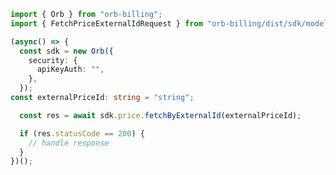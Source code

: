 ```typescript FetchPriceExternalId.ts
import { Orb } from "orb-billing";
import { FetchPriceExternalIdRequest } from "orb-billing/dist/sdk/models/operations";

(async() => {
  const sdk = new Orb({
    security: {
      apiKeyAuth: "",
    },
  });
const externalPriceId: string = "string";

  const res = await sdk.price.fetchByExternalId(externalPriceId);

  if (res.statusCode == 200) {
    // handle response
  }
})();
```
